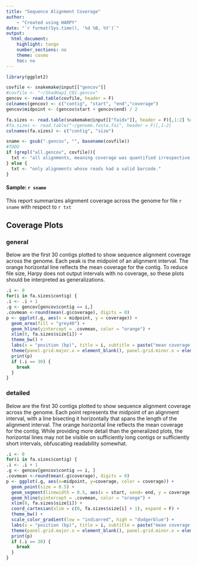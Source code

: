 ```yaml
---
title: "Sequence Alignment Coverage"
author:
    - "Created using HARPY"
date: "`r format(Sys.time(), '%d %B, %Y')`"
output:
  html_document:
    highlight: tango
    number_sections: no
    theme: cosmo
    toc: no
---
```


```r
library(ggplot2)
```

```r
covfile <- snakemake@input[["gencov"]]
#covfile <- "~/ShadHap1_C01.gencov"
gencov <- read.table(covfile, header = F)
colnames(gencov) <- c("contig", "start", "end","coverage")
gencov$midpoint <- (gencov$start + gencov$end) / 2

fa.sizes <- read.table(snakemake@input[["faidx"]], header = F)[,1:2] %>% arrange(desc(V2))
#fa.sizes <- read.table("~/genome.fasta.fai", header = F)[,1:2]
colnames(fa.sizes) <- c("contig", "size")

sname <- gsub(".gencov", "", basename(covfile))
#TODO
if (grepl("all.gencov", covfile)){
  txt <- "all alignments, meaning coverage was quantified irrespective of whether a read had a valid barcode or not."
} else {
  txt <- "only alignments whose reads had a valid barcode."
}
```
#### Sample: `r sname`
This report summarizes alignment coverage across the genome for file `r sname` with respect to `r txt`

## Coverage Plots {.tabset}
### general

Below are the first 30 contigs plotted to show sequence alignment coverage across
the genome. Each peak is the midpoint of an alignment interval. The orange horizontal 
line reflects the mean coverage for the contig. To reduce file size, Harpy does not output
intervals with no coverage, so these plots should be interpreted as generalizations.

```r
.i <- 0
for(i in fa.sizes$contig) {
.i <- .i + 1
.g <- gencov[gencov$contig == i,]
.covmean <-round(mean(.g$coverage), digits = 0)
p <- ggplot(.g, aes(x = midpoint, y = coverage)) +
  geom_area(fill = "grey40") +
  geom_hline(yintercept = .covmean, color = "orange") +
  xlim(0, fa.sizes$size[i]) +
  theme_bw() +
  labs(x = "position (bp)", title = i, subtitle = paste("mean coverage:", .covmean)) +
  theme(panel.grid.major.x = element_blank(), panel.grid.minor.x = element_blank())
  print(p)
  if (.i == 30) {
    break
  }
}
```

### detailed
Below are the first 30 contigs plotted to show sequence alignment coverage across
the genome. Each point represents the midpoint of an alignment interval, with a 
line bisecting it horizontally that spans the length of the alignment interval.
The orange horizontal line reflects the mean coverage for the contig.
While providing more detail than the generalized plots, the horizontal lines
may not be visible on sufficiently long contigs or sufficiently short intervals,
obfuscating readability somewhat.

```r
.i <- 0
for(i in fa.sizes$contig) {
.i <- .i + 1
.g <- gencov[gencov$contig == i, ]
.covmean <-round(mean(.g$coverage), digits = 0)
p <- ggplot(.g, aes(x=midpoint, y=coverage, color = coverage)) +
  geom_point(size = 0.5) +
  geom_segment(linewidth = 0.5, aes(x = start, xend= end, y = coverage, yend = coverage, color = coverage), inherit.aes = FALSE) +
  geom_hline(yintercept = .covmean, color = "orange") +
  xlim(0, fa.sizes$size[i]) +
  coord_cartesian(xlim = c(0, fa.sizes$size[i] + 1), expand = F) +
  theme_bw() +
  scale_color_gradient(low = "indianred", high = "dodgerblue") +
  labs(x = "position (bp)", title = i, subtitle = paste("mean coverage:", .covmean)) +
  theme(panel.grid.major.x = element_blank(), panel.grid.minor.x = element_blank(), legend.position = "none")
  print(p)
  if (.i == 30) {
    break
  }
}
```